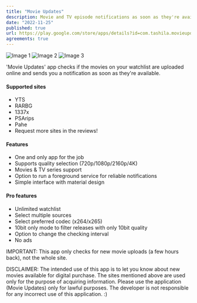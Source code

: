 ```yaml
---
title: "Movie Updates"
description: Movie and TV episode notifications as soon as they're available online!
date: "2022-11-25"
published: true
url: https://play.google.com/store/apps/details?id=com.tashila.movieupdates
agreements: true
---
```


<div className="flex space-x-4">
    <img src="https://lh3.googleusercontent.com/a3iKCb5MviRCK-bA1h9pgPgae1jOwfcdHTH4efIUMGsqPwzRR5ruAH9g_c4FL71CRJI" alt="Image 1" className="w-1/3" />
    <img src="https://lh3.googleusercontent.com/X3e3b0KQuPbLZFl-9Sx6PnWBIkrjCVaML3UF0i1i49TkWMnC9mb3YX-FoConQlKYWoU" alt="Image 2" className="w-1/3" />
    <img src="https://lh3.googleusercontent.com/VHVgHuKHwqxVZIiVKXOaYeiXfT9AtsJ4fS60jTamN2Sh6rStqXGY1-29a8f92ZgYR54" alt="Image 3" className="w-1/3" />
</div>

'Movie Updates' app checks if the movies on your watchlist are uploaded online and sends you a notification as soon as they're available.

#### Supported sites
- YTS
- RARBG
- 1337x
- PSArips
- Pahe
- Request more sites in the reviews!

#### Features
- One and only app for the job
- Supports quality selection (720p/1080p/2160p/4K)
- Movies & TV series support
- Option to run a foreground service for reliable notifications
- Simple interface with material design

#### Pro features
- Unlimited watchlist
- Select multiple sources
- Select preferred codec (x264/x265)
- 10bit only mode to filter releases with only 10bit quality
- Option to change the checking interval
- No ads

IMPORTANT: This app only checks for new movie uploads (a few hours back), not the whole site.

DISCLAIMER: The intended use of this app is to let you know about new movies available for digital purchase. The sites mentioned above are used only for the purpose of acquiring information.
Please use the application (Movie Updates) only for lawful purposes. The developer is not responsible for any incorrect use of this application. :)